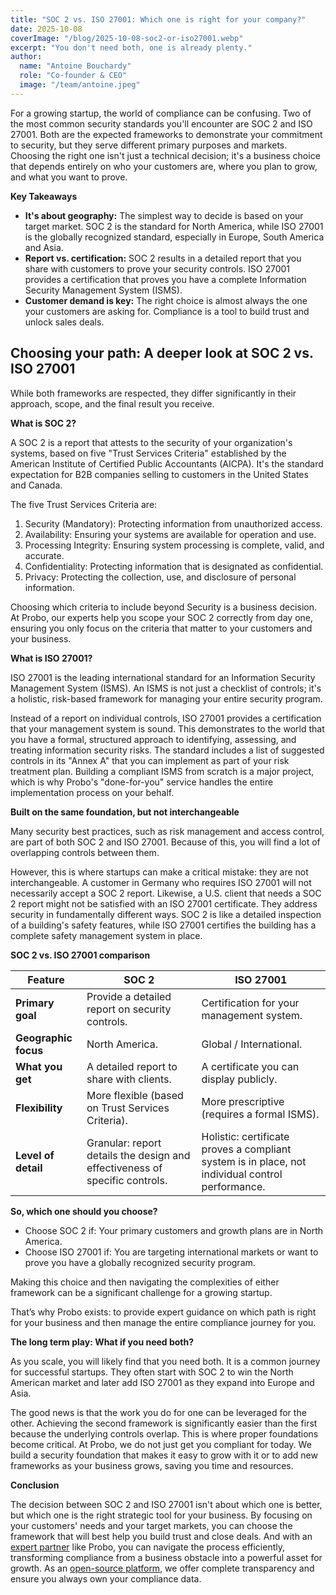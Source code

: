 ```yaml
---
title: "SOC 2 vs. ISO 27001: Which one is right for your company?"
date: 2025-10-08
coverImage: "/blog/2025-10-08-soc2-or-iso27001.webp"
excerpt: "You don't need both, one is already plenty."
author:
  name: "Antoine Bouchardy"
  role: "Co-founder & CEO"
  image: "/team/antoine.jpeg"
---
```


For a growing startup, the world of compliance can be confusing. Two of the most common security standards you'll encounter are SOC 2 and ISO 27001\. Both are the expected frameworks to demonstrate your commitment to security, but they serve different primary purposes and markets. Choosing the right one isn't just a technical decision; it's a business choice that depends entirely on who your customers are, where you plan to grow, and what you want to prove.

**Key Takeaways**

* **It's about geography:** The simplest way to decide is based on your target market. SOC 2 is the standard for North America, while ISO 27001 is the globally recognized standard, especially in Europe, South America and Asia.  
* **Report vs. certification:** SOC 2 results in a detailed report that you share with customers to prove your security controls. ISO 27001 provides a certification that proves you have a complete Information Security Management System (ISMS).  
* **Customer demand is key:** The right choice is almost always the one your customers are asking for. Compliance is a tool to build trust and unlock sales deals.

## **Choosing your path: A deeper look at SOC 2 vs. ISO 27001**

While both frameworks are respected, they differ significantly in their approach, scope, and the final result you receive.

**What is SOC 2?**

A SOC 2 is a report that attests to the security of your organization's systems, based on five "Trust Services Criteria" established by the American Institute of Certified Public Accountants (AICPA). It's the standard expectation for B2B companies selling to customers in the United States and Canada.

The five Trust Services Criteria are:

1. Security (Mandatory): Protecting information from unauthorized access.  
2. Availability: Ensuring your systems are available for operation and use.  
3. Processing Integrity: Ensuring system processing is complete, valid, and accurate.  
4. Confidentiality: Protecting information that is designated as confidential.  
5. Privacy: Protecting the collection, use, and disclosure of personal information.

Choosing which criteria to include beyond Security is a business decision. At Probo, our experts help you scope your SOC 2 correctly from day one, ensuring you only focus on the criteria that matter to your customers and your business.

**What is ISO 27001?**

ISO 27001 is the leading international standard for an Information Security Management System (ISMS). An ISMS is not just a checklist of controls; it's a holistic, risk-based framework for managing your entire security program.

Instead of a report on individual controls, ISO 27001 provides a certification that your management system is sound. This demonstrates to the world that you have a formal, structured approach to identifying, assessing, and treating information security risks. The standard includes a list of suggested controls in its "Annex A" that you can implement as part of your risk treatment plan. Building a compliant ISMS from scratch is a major project, which is why Probo's "done-for-you" service handles the entire implementation process on your behalf.

**Built on the same foundation, but not interchangeable**

Many security best practices, such as risk management and access control, are part of both SOC 2 and ISO 27001\. Because of this, you will find a lot of overlapping controls between them.

However, this is where startups can make a critical mistake: they are not interchangeable. A customer in Germany who requires ISO 27001 will not necessarily accept a SOC 2 report. Likewise, a U.S. client that needs a SOC 2 report might not be satisfied with an ISO 27001 certificate. They address security in fundamentally different ways. SOC 2 is like a detailed inspection of a building's safety features, while ISO 27001 certifies the building has a complete safety management system in place.

**SOC 2 vs. ISO 27001 comparison**

<table>
  <thead>
    <tr>
      <th>Feature</th>
      <th>SOC 2</th>
      <th>ISO 27001</th>
    </tr>
  </thead>
  <tbody>
    <tr>
      <td><strong>Primary goal</strong></td>
      <td>Provide a detailed report on security controls.</td>
      <td>Certification for your management system.</td>
    </tr>
    <tr>
      <td><strong>Geographic focus</strong></td>
      <td>North America.</td>
      <td>Global / International.</td>
    </tr>
    <tr>
      <td><strong>What you get</strong></td>
      <td>A detailed report to share with clients.</td>
      <td>A certificate you can display publicly.</td>
    </tr>
    <tr>
      <td><strong>Flexibility</strong></td>
      <td>More flexible (based on Trust Services Criteria).</td>
      <td>More prescriptive (requires a formal ISMS).</td>
    </tr>
    <tr>
      <td><strong>Level of detail</strong></td>
      <td>Granular: report details the design and effectiveness of specific controls.</td>
      <td>Holistic: certificate proves a compliant system is in place, not individual control performance.</td>
    </tr>
  </tbody>
  
</table>

**So, which one should you choose?**

* Choose SOC 2 if: Your primary customers and growth plans are in North America.  
* Choose ISO 27001 if: You are targeting international markets or want to prove you have a globally recognized security program.

Making this choice and then navigating the complexities of either framework can be a significant challenge for a growing startup. 

That’s why Probo exists: to provide expert guidance on which path is right for your business and then manage the entire compliance journey for you.

**The long term play: What if you need both?**

As you scale, you will likely find that you need both. It is a common journey for successful startups. They often start with SOC 2 to win the North American market and later add ISO 27001 as they expand into Europe and Asia.

The good news is that the work you do for one can be leveraged for the other. Achieving the second framework is significantly easier than the first because the underlying controls overlap. This is where proper foundations become critical. At Probo, we do not just get you compliant for today. We build a security foundation that makes it easy to grow with it or to add new frameworks as your business grows, saving you time and resources.

**Conclusion**

The decision between SOC 2 and ISO 27001 isn't about which one is better, but which one is the right strategic tool for your business. By focusing on your customers' needs and your target markets, you can choose the framework that will best help you build trust and close deals. And with an [expert partner](https://www.getprobo.com/about) like Probo, you can navigate the process efficiently, transforming compliance from a business obstacle into a powerful asset for growth. As an [open-source platform](https://github.com/getprobo/probo), we offer complete transparency and ensure you always own your compliance data.